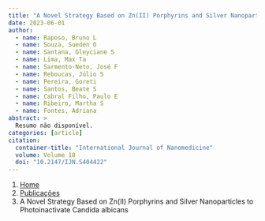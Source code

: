 ```yaml
---
title: "A Novel Strategy Based on Zn(II) Porphyrins and Silver Nanoparticles to Photoinactivate Candida albicans"
date: 2023-06-01
author:
  - name: Raposo, Bruno L
  - name: Souza, Sueden O
  - name: Santana, Gleyciane S
  - name: Lima, Max Ta
  - name: Sarmento-Neto, José F
  - name: Reboucas, Júlio S
  - name: Pereira, Goreti
  - name: Santos, Beate S
  - name: Cabral Filho, Paulo E
  - name: Ribeiro, Martha S
  - name: Fontes, Adriana
abstract: > 
  Resumo não disponível.
categories: [article]
citation: 
  container-title: "International Journal of Nanomedicine"
  volume: Volume 18
  doi: "10.2147/IJN.S404422"
---
```


```{=html}
<nav aria-label="breadcrumb">
  <ol class="breadcrumb">
    <li class="breadcrumb-item"><a href="../../index.html">Home</a></li>
    <li class="breadcrumb-item"><a href="../index.html">Publicações</a></li>
    <li class="breadcrumb-item active" aria-current="page">A Novel Strategy Based on Zn(II) Porphyrins and Silver Nanoparticles to Photoinactivate Candida albicans</li>
  </ol>
</nav>
```
